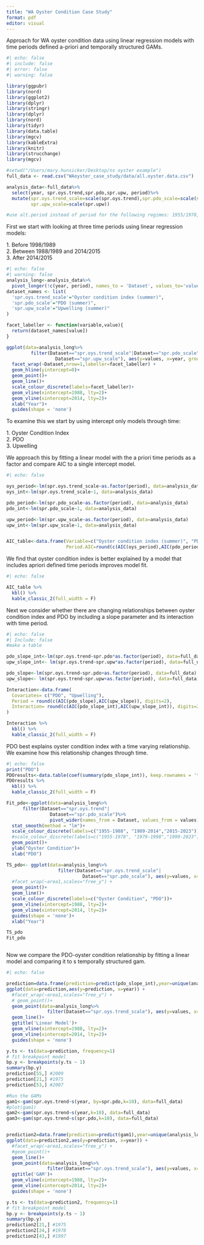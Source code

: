 ```yaml
---
title: "WA Oyster Condition Case Study"
format: pdf
editor: visual
---
```


Approach for WA oyster condition data using linear regression models with time periods defined a-priori and temporally structured GAMs.

```r
#| echo: false
#| include: false
#| error: false
#| warning: false

library(ggpubr)
library(nord)
library(ggplot2)
library(dplyr)
library(stringr)
library(dplyr)
library(nord)
library(tidyr)
library(data.table)
library(mgcv)
library(kableExtra)
library(knitr)
library(strucchange)
library(mgcv)

#setwd("/Users/mary.hunsicker/Desktop/ns oyster example")
full_data <- read.csv("WAoyster_case_study/data/all.oyster.data.csv")

analysis_data<-full_data%>%
  select(year, spr.oys.trend,spr.pdo,spr.upw, period)%>%
  mutate(spr.oys.trend_scale=scale(spr.oys.trend),spr.pdo_scale=scale(spr.pdo), 
         spr.upw_scale=scale(spr.upw))

#use alt.period instead of period for the following regimes: 1955/1978,1979/1998,1999/2023
```

First we start with looking at three time periods using linear regression models:

1\. Before 1998/1989\
2. Between 1988/1989 and 2014/2015\
3. After 2014/2015

```r
#| echo: false
#| warning: false
analysis_long<-analysis_data%>%
  pivot_longer(!c(year, period), names_to = 'Dataset', values_to='values')
dataset_names <- list(
  'spr.oys.trend_scale'="Oyster condition index (summer)",
  'spr.pdo_scale'="PDO (summer)",
  'spr.upw_scale'="Upwelling (summer)"
)

facet_labeller <- function(variable,value){
  return(dataset_names[value])
}

ggplot(data=analysis_long%>%
         filter(Dataset=="spr.oys.trend_scale"|Dataset=="spr.pdo_scale"|
                  Dataset=="spr.upw_scale"), aes(y=values, x=year, group=Dataset, col=Dataset)) +
  facet_wrap(~Dataset,nrow=1,labeller=facet_labeller) +
  geom_hline(yintercept=0)+
  geom_point()+
  geom_line()+
  scale_colour_discrete(labels=facet_labeller)+
  geom_vline(xintercept=1988, lty=2)+
  geom_vline(xintercept=2014, lty=2)+
  xlab("Year")+
  guides(shape = 'none')
```

To examine this we start by using intercept only models through time:

1\. Oyster Condition Index\
2. PDO\
3. Upwelling

We approach this by fitting a linear model with the a priori time periods as a factor and compare AIC to a single intercept model.

```r
#| echo: false

oys_period<-lm(spr.oys.trend_scale~as.factor(period), data=analysis_data)
oys_int<-lm(spr.oys.trend_scale~1, data=analysis_data)

pdo_period<-lm(spr.pdo_scale~as.factor(period), data=analysis_data)
pdo_int<-lm(spr.pdo_scale~1, data=analysis_data)

upw_period<-lm(spr.upw_scale~as.factor(period), data=analysis_data)
upw_int<-lm(spr.upw_scale~1, data=analysis_data)


AIC_table<-data.frame(Variable=c("Oyster condition index (summer)", "PDO (summer)", "Upwelling (summer)"), No.Period.AIC=round(c(AIC(oys_int),AIC(pdo_int),AIC(upw_int)),digits=2),
                      Period.AIC=round(c(AIC(oys_period),AIC(pdo_period),AIC(upw_period)),digits=2)) #Best.Model=c("Period","Period", "No difference"))

```

We find that oyster condition index is better explained by a model that includes apriori defined time periods improves model fit.

```r
#| echo: false

AIC_table %>%
  kbl() %>%
  kable_classic_2(full_width = F)
```

Next we consider whether there are changing relationships between oyster condition index and PDO by including a slope parameter and its interaction with time period.

```r
#| echo: false
#| Include: false
#make a table 

pdo_slope_int<-lm(spr.oys.trend~spr.pdo*as.factor(period), data=full_data)
upw_slope_int<- lm(spr.oys.trend~spr.upw*as.factor(period), data=full_data)

pdo_slope<-lm(spr.oys.trend~spr.pdo+as.factor(period), data=full_data)
upw_slope<- lm(spr.oys.trend~spr.upw+as.factor(period), data=full_data)

Interaction<-data.frame(
  Covariates= c("PDO", "Upwelling"),
  Period = round(c(AIC(pdo_slope),AIC(upw_slope)), digits=2),
  Interaction= round(c(AIC(pdo_slope_int),AIC(upw_slope_int)), digits=2)
)

Interaction %>%
  kbl() %>%
  kable_classic_2(full_width = F)
```

PDO best explains oyster condition index with a time varying relationship. We examine how this relationship changes through time.

```r
#| echo: false
print("PDO")
PDOresults<-data.table(coef(summary(pdo_slope_int)), keep.rownames = 'term')
PDOresults %>%
  kbl() %>%
  kable_classic_2(full_width = F)

Fit_pdo<-ggplot(data=analysis_long%>%
      filter(Dataset=="spr.oys.trend"|
                Dataset=="spr.pdo_scale")%>%
                pivot_wider(names_from = Dataset, values_from = values), aes(group=as.factor(period),col=as.factor(period), y=spr.oys.trend,x=spr.pdo_scale)) +
  stat_smooth(method = "lm")+
  scale_colour_discrete(labels=c("1955-1988", "1989-2014","2015-2023"))+
  #scale_colour_discrete(labels=c("1955-1978", "1979-1998","1999-2023"))+
  geom_point()+
  ylab("Oyster Condition")+
  xlab("PDO")

TS_pdo<- ggplot(data=analysis_long%>%
                   filter(Dataset=="spr.oys.trend_scale"|
                            Dataset=="spr.pdo_scale"), aes(y=values, x=year, group=Dataset, col=Dataset)) +
  #facet_wrap(~area1,scales="free_y") +
  geom_point()+
  geom_line()+
  scale_colour_discrete(labels=c("Oyster Condition", "PDO"))+
  geom_vline(xintercept=1988, lty=2)+
  geom_vline(xintercept=2014, lty=2)+
  guides(shape = 'none')+
  xlab("Year")

TS_pdo
Fit_pdo



```

Now we compare the PDO-oyster condition relationship by fitting a linear model and comparing it to s temporally structured gam.

```r
#| echo: false

prediction=data.frame(prediction=predict(pdo_slope_int),year=unique(analysis_long$year))
ggplot(data=prediction,aes(y=prediction, x=year)) +
  #facet_wrap(~area1,scales="free_y") +
  # geom_point()+
  geom_point(data=analysis_long%>%
               filter(Dataset=="spr.oys.trend_scale"), aes(y=values, x=year, group=Dataset, col=Dataset))+
  geom_line()+
  ggtitle('Linear Model')+
  geom_vline(xintercept=1988, lty=2)+
  geom_vline(xintercept=2014, lty=2)+
  guides(shape = 'none')

y.ts <- ts(data=prediction, frequency=1)
# fit breakpoint model
bp.y <- breakpoints(y.ts ~ 1)
summary(bp.y) 
prediction[55,] #2009
prediction[21,] #1975
prediction[53,] #2007

#Run the GAMs
gam1<-gam(spr.oys.trend~s(year, by=spr.pdo,k=10), data=full_data)
#plot(gam1)
gam2<-gam(spr.oys.trend~s(year,k=10), data=full_data)
gam3<-gam(spr.oys.trend~s(spr.pdo,k=10), data=full_data)


prediction2=data.frame(prediction=predict(gam1),year=unique(analysis_long$year))
ggplot(data=prediction2,aes(y=prediction, x=year)) +
  #facet_wrap(~area1,scales="free_y") +
  #geom_point()+
  geom_line()+
  geom_point(data=analysis_long%>%
               filter(Dataset=="spr.oys.trend_scale"), aes(y=values, x=year, group=Dataset, col=Dataset))+
  ggtitle('GAM')+
  geom_vline(xintercept=1988, lty=2)+
  geom_vline(xintercept=2014, lty=2)+
  guides(shape = 'none')

y.ts <- ts(data=prediction2, frequency=1)
# fit breakpoint model
bp.y <- breakpoints(y.ts ~ 1)
summary(bp.y) 
prediction2[21,] #1975
prediction2[24,] #1978
prediction2[43,] #1997

```
